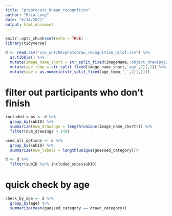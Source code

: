 ```yaml
---
title: "preprocess_human_recognition"
author: "Bria Long"
date: "6/14/2021"
output: html_document
---
```





```r
knitr::opts_chunk$set(echo = TRUE)
library(tidyverse)
```

```r
d <- read.csv("csv_out/Devphotodraw_recognition_pilot.csv") %>%
  as.tibble() %>%
  mutate(image_name_short = str_split_fixed(imageName,'object_drawings/',2)[,2]) %>%
  mutate(age_temp = str_split_fixed(image_name_short,'age',2)[,2]) %>%
  mutate(age = as.numeric(str_split_fixed(age_temp,'_',2)[,1]))
```


# filter out participants who don't finish
```r
included_subs <- d %>%
  group_by(subID) %>%
  summarize(num_drawings = length(unique(image_name_short))) %>%
  filter(num_drawings > 140)

used_all_options <- d %>%
  group_by(subID) %>%
  summarize(num_labels = length(unique(guessed_category)))

d <- d %>%
  filter(subID %in% included_subs$subID)
```

# quick check by age
```r
check_by_age <- d %>%
  group_by(age) %>%
  summarize(mean(guessed_category == drawn_category))
```